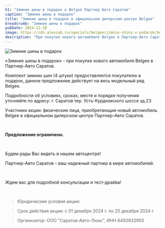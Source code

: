 ```yaml
---
h1: "Зимние шины в подарок в Belgee Партнер Авто Саратов"
caption: "Зимние шины в подарок"
title: "Зимние шины в подарок в официальном дилерском центре Belgee"
breadcrumb: "Зимние шины в подарок"
pubDate: 2024-12-10
image: https://cdn.alexsab.ru/specials/belgee/zimnie-shiny-v-podarok/belgee-winter-tires-900x480.webp
description: "При покупке нового автомобиля Belgee в Партнер-Авто Саратов, комплект зимних шин (4 штуки) предоставляется покупателю в подарок, данное предложение действует на весь модельный ряд Belgee"
---
```



<picture>
    <source media="(min-width: 1200px)" srcset="https://cdn.alexsab.ru/specials/belgee/zimnie-shiny-v-podarok/belgee-winter-tires-1304x480.webp" />
    <source media="(min-width: 768px)" srcset="https://cdn.alexsab.ru/specials/belgee/zimnie-shiny-v-podarok/belgee-winter-tires-1080x1080.webp" />
    <source media="(min-width: 320px)" srcset="https://cdn.alexsab.ru/specials/belgee/zimnie-shiny-v-podarok/belgee-winter-tires-1080x1080.webp" />
<img src="https://cdn.alexsab.ru/specials/belgee/zimnie-shiny-v-podarok/belgee-winter-tires-1080x1080.webp" class="w-full mb-10" alt="Зимние шины в подарок" />
</picture>

«Зимние шины в подарок» - при покупке нового автомобиля Belgee в Партнер-Авто Саратов.

Комплект зимних шин (4 штуки) предоставляется покупателю в подарок, данное предложение действует на весь модельный ряд Belgee.

Подробности об условиях, сроках, месте и порядке получения уточняйте по адресу: г. Саратов  тер. Усть-Курдюмского шоссе зд.23

Участники акции: физические лица, приобретающие новый автомобиль Belgee в официальном дилерском центре Партнер-Авто Саратов.

<br/>

**Предложение ограничено.**

<br/>

Будем рады Вас  видеть в нашем автоцентре! 

Партнер-Авто Саратов – ваш надежный партнер в мире автомобилей.

<br/>

Ждем вас для подробной консультации и тест-драйва!

<br/>

<SpecialSalonsInfo dataFormName="Узнать подробнее. Зимние шины в подарок"/>

> Юридические условия акции:

> Срок действия акции: с 01 декабря 2024 г. по 25 декабря 2024 г.

> Организатор: ООО "Саратов-Авто-Люкс", ИНН 6450932950
